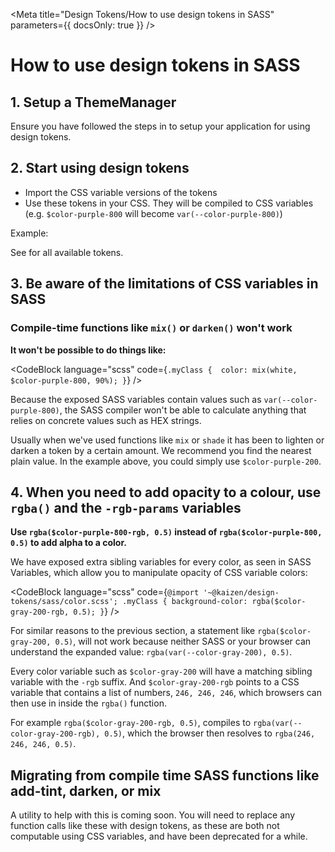 
<Meta
  title="Design Tokens/How to use design tokens in SASS"
  parameters={{ docsOnly: true }}
/>

# How to use design tokens in SASS

## 1. Setup a ThemeManager

Ensure you have followed the steps in <LinkToStory storyModule={gettingStartedPage} /> to setup your application for using design tokens.

## 2. Start using design tokens

- Import the CSS variable versions of the tokens
- Use these tokens in your CSS. They will be compiled to CSS variables (e.g. `$color-purple-800` will become `var(--color-purple-800)`)

Example:

<CodeBlock language="scss" code={exampleSass} />

See <LinkToStory storyModule={apiPage} /> for all available tokens.

## 3. Be aware of the limitations of CSS variables in SASS

### Compile-time functions like `mix()` or `darken()` won't work

**It won't be possible to do things like:**

<CodeBlock
  language="scss"
  code={`.myClass { 
    color: mix(white, $color-purple-800, 90%);
}`}
/>

Because the exposed SASS variables contain values such as `var(--color-purple-800)`, the SASS compiler won't be able to calculate anything that relies on concrete values such as HEX strings.

Usually when we've used functions like `mix` or `shade` it has been to lighten or darken a token by a certain amount. We recommend you find the nearest plain value. In the example above, you could simply use `$color-purple-200`.

## 4. When you need to add opacity to a colour, use `rgba()` and the `-rgb-params` variables

**Use `rgba($color-purple-800-rgb, 0.5)` instead of `rgba($color-purple-800, 0.5)` to add alpha to a color.**

We have exposed extra sibling variables for every color, as seen in <LinkToStory storyModule={apiPage} hash="sass-variables">SASS Variables</LinkToStory>, which allow you to manipulate opacity of CSS variable colors:

<CodeBlock
  language="scss"
  code={`@import '~@kaizen/design-tokens/sass/color.scss';
.myClass {
    background-color: rgba($color-gray-200-rgb, 0.5);
}`}
/>

For similar reasons to the previous section, a statement like `rgba($color-gray-200, 0.5)`, will not work because neither SASS or your browser can understand the expanded value: `rgba(var(--color-gray-200), 0.5)`.

Every color variable such as `$color-gray-200` will have a matching sibling variable with the `-rgb` suffix. And `$color-gray-200-rgb` points to a CSS variable that contains a list of numbers, `246, 246, 246`, which browsers can then use in inside the `rgba()` function.

For example `rgba($color-gray-200-rgb, 0.5)`, compiles to `rgba(var(--color-gray-200-rgb), 0.5)`, which the browser then resolves to `rgba(246, 246, 246, 0.5)`.

## Migrating from compile time SASS functions like add-tint, darken, or mix

A utility to help with this is coming soon. You will need to replace any function calls like these with design tokens, as these are both not computable using CSS variables, and have been deprecated for a while.
